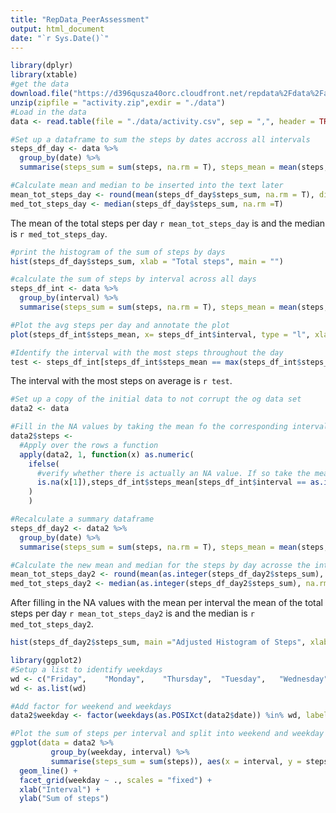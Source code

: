 ```yaml
---
title: "RepData_PeerAssessment"
output: html_document
date: "`r Sys.Date()`"
---
```


```r
library(dplyr)
library(xtable)
#get the data
download.file("https://d396qusza40orc.cloudfront.net/repdata%2Fdata%2Factivity.zip", destfile = "activity.zip")
unzip(zipfile = "activity.zip",exdir = "./data")
#Load in the data
data <- read.table(file = "./data/activity.csv", sep = ",", header = TRUE)

#Set up a dataframe to sum the steps by dates accross all intervals
steps_df_day <- data %>% 
  group_by(date) %>% 
  summarise(steps_sum = sum(steps, na.rm = T), steps_mean = mean(steps, na.rm=T), steps_med = median(steps, na.rm=F))

#Calculate mean and median to be inserted into the text later
mean_tot_steps_day <- round(mean(steps_df_day$steps_sum, na.rm = T), digits = 0) 
med_tot_steps_day <- median(steps_df_day$steps_sum, na.rm =T)
```

The mean of the total steps per day `r mean_tot_steps_day` is and the median is `r med_tot_steps_day`.

```r

#print the histogram of the sum of steps by days
hist(steps_df_day$steps_sum, xlab = "Total steps", main = "")
```

```r

#calculate the sum of steps by interval across all days
steps_df_int <- data %>% 
  group_by(interval) %>% 
  summarise(steps_sum = sum(steps, na.rm = T), steps_mean = mean(steps, na.rm=T), steps_med = median(steps, na.rm=T))

#Plot the avg steps per day and annotate the plot
plot(steps_df_int$steps_mean, x= steps_df_int$interval, type = "l", xlab = "Interval", ylab = "Mean of steps", main = "Average steps per interval accross all days")

#Identify the interval with the most steps throughout the day
test <- steps_df_int[steps_df_int$steps_mean == max(steps_df_int$steps_mean),1]
```

The interval with the most steps on average is `r test`.

```r
#Set up a copy of the initial data to not corrupt the og data set
data2 <- data

#Fill in the NA values by taking the mean fo the corresponding interval, which has been calculated earlier
data2$steps <- 
  #Apply over the rows a function
  apply(data2, 1, function(x) as.numeric(
    ifelse(
      #verify whether there is actually an NA value. If so take the mean for the interval from the previously calculated list
      is.na(x[1]),steps_df_int$steps_mean[steps_df_int$interval == as.integer(x[3])],x[1])
    )
    )

#Recalculate a summary dataframe
steps_df_day2 <- data2 %>% 
  group_by(date) %>% 
  summarise(steps_sum = sum(steps, na.rm = T), steps_mean = mean(steps, na.rm=T), steps_med = median(steps, na.rm=F))

#Calculate the new mean and median for the steps by day acrosse the intervals 
mean_tot_steps_day2 <- round(mean(as.integer(steps_df_day2$steps_sum), na.rm = T), digits = 0)
med_tot_steps_day2 <- median(as.integer(steps_df_day2$steps_sum), na.rm =T)
```

After filling in the NA values with the mean per interval the mean of the total steps per day `r mean_tot_steps_day2` is and the median is `r med_tot_steps_day2`.

```r
hist(steps_df_day2$steps_sum, main ="Adjusted Histogram of Steps", xlab = "Adj. Sum of steps")
```

```r
library(ggplot2)
#Setup a list to identify weekdays 
wd <- c("Friday",    "Monday",    "Thursday",  "Tuesday",   "Wednesday")
wd <- as.list(wd)

#Add factor for weekend and weekdays 
data2$weekday <- factor(weekdays(as.POSIXct(data2$date)) %in% wd, labels = c("Weekend", "Weekday"))

#Plot the sum of steps per interval and split into weekend and weekday plot. Then annotate the resulting plot
ggplot(data = data2 %>% 
         group_by(weekday, interval) %>% 
         summarise(steps_sum = sum(steps)), aes(x = interval, y = steps_sum)) +
  geom_line() + 
  facet_grid(weekday ~ ., scales = "fixed") + 
  xlab("Interval") + 
  ylab("Sum of steps")
```
